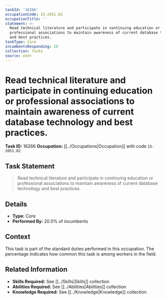 ```yaml
---
taskId: '16266'
occupationCode: 15-2051.02
occupationTitle: ''
statement: >-
  Read technical literature and participate in continuing education or
  professional associations to maintain awareness of current database technology
  and best practices.
taskType: Core
incumbentsResponding: 20
collection: Tasks
source: onet
---
```

# Read technical literature and participate in continuing education or professional associations to maintain awareness of current database technology and best practices.

**Task ID:** 16266
**Occupation:** [[../Occupations|Occupation]] with code `15-2051.02`

## Task Statement

> Read technical literature and participate in continuing education or professional associations to maintain awareness of current database technology and best practices.

## Details

- **Type:** Core
- **Performed By:** 20.0% of incumbents

## Context

This task is part of the standard duties performed in this occupation. The percentage indicates how common this task is among workers in the field.

## Related Information

- **Skills Required:** See [[../Skills|Skills]] collection
- **Abilities Required:** See [[../Abilities|Abilities]] collection
- **Knowledge Required:** See [[../Knowledge|Knowledge]] collection
